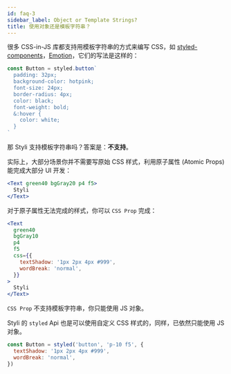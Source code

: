 ```yaml
---
id: faq-3
sidebar_label: Object or Template Strings?
title: 使用对象还是模板字符串？
---
```


很多 CSS-in-JS 库都支持用模板字符串的方式来编写 CSS，如 [styled-components](https://styled-components.com/)，[Emotion](https://emotion.sh/docs/introduction)，它们的写法是这样的：

```jsx
const Button = styled.button`
  padding: 32px;
  background-color: hotpink;
  font-size: 24px;
  border-radius: 4px;
  color: black;
  font-weight: bold;
  &:hover {
    color: white;
  }
`
```

那 Styli 支持模板字符串吗？答案是：**不支持**。

实际上，大部分场景你并不需要写原始 CSS 样式，利用原子属性 (Atomic Props) 能完成大部分 UI 开发：

```jsx live
<Text green40 bgGray20 p4 f5>
  Styli
</Text>
```

对于原子属性无法完成的样式，你可以 `CSS Prop` 完成：

```jsx live
<Text
  green40
  bgGray10
  p4
  f5
  css={{
    textShadow: '1px 2px 4px #999',
    wordBreak: 'normal',
  }}
>
  Styli
</Text>
```

`CSS Prop` 不支持模板字符串，你只能使用 JS 对象。

Styli 的 `styled` Api 也是可以使用自定义 CSS 样式的，同样，已依然只能使用 JS 对象。

```jsx
const Button = styled('button', 'p-10 f5', {
  textShadow: '1px 2px 4px #999',
  wordBreak: 'normal',
})
```
